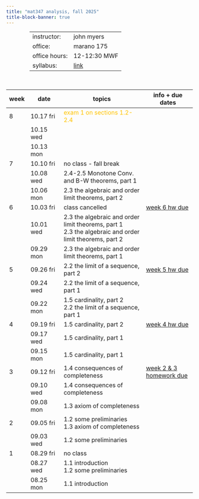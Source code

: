 ```yaml
---
title: "mat347 analysis, fall 2025"
title-block-banner: true
---
```


<table style="width:75%; margin-left:auto; margin-right:auto; margin-bottom: 50px;">
  <tr>
    <td>instructor:</td>
    <td>john myers</td>
  </tr>
  <tr>
    <td>office:</td>
    <td>marano 175</td>
  </tr>
  <tr>
    <td>office hours:</td>
    <td>12-12:30 MWF</td>
  </tr>
  <tr>
    <td>syllabus:</td>
    <td><a href="https://drive.google.com/file/d/1EHFZiLx6-pJ76BjbNA53SzFokGBwlYki/view?usp=drive_link" target="_blank">link</a></td>
  </tr>
</table>

| week | date | topics | info + due dates | 
|-|--|-----|---|
| 8 | 10.17 fri | <span style="color: #FFC300">exam 1 on sections 1.2-2.4</span>
|| 10.15 wed |
|| 10.13 mon |
| 7 | 10.10 fri | no class - fall break
|| 10.08 wed | 2.4-2.5 Monotone Conv. and B-W theorems, part 1 <a href="https://drive.google.com/file/d/1LFBKIlczFFvMHbUacShLkmjq8IyIgdW0/view?usp=drive_link" target="_blank"><i class="bi bi-book"></i></a> <a href="https://drive.google.com/file/d/1vay-S68pJRNxInWtQQ-470TZpNNdNvbl/view?usp=drive_link" target="_blank"><i class="bi bi-journal"></i></a> <a href="https://drive.google.com/file/d/121foPaDJficBVZLpjMuAH1XOF-rg2EZo/view?usp=drive_link" target="_blank"><i class="bi bi-journal-check"></i></a>
|| 10.06 mon | 2.3 the algebraic and order limit theorems, part 2 <a href="https://drive.google.com/file/d/1ujdNihAjU0g01OAT3cQoP8rnaUgfuz5G/view?usp=drive_link" target="_blank"><i class="bi bi-book"></i></a> <a href="https://drive.google.com/file/d/1b-qU7tVV70ytJbbk_11sDMqYCDSA4zPg/view?usp=drive_link" target="_blank"><i class="bi bi-journal"></i></a> <a href="https://drive.google.com/file/d/1U4z60pz6wzxPzScCmBfhIQ5r581B9AgO/view?usp=drive_link" target="_blank"><i class="bi bi-journal-check"></i></a> 
| 6 | 10.03 fri | class cancelled | <a href="https://drive.google.com/file/d/1pM7l3IQDRGq-rE6811EM4VLBP7fG9eoW/view?usp=drive_link" target="_blank">week 6 hw due</a>
|| 10.01 wed | 2.3 the algebraic and order limit theorems, part 1 <a href="https://drive.google.com/file/d/1uozLx6-sZU2lgxACsGmdnLzVm9f2UpZB/view?usp=drive_link" target="_blank"><i class="bi bi-book"></i></a> <a href="https://drive.google.com/file/d/1DxJAVoBmvQAh2--X5M5-aCqsit0cy6Vm/view?usp=drive_link" target="_blank"><i class="bi bi-journal"></i></a> <a href="https://drive.google.com/file/d/1bB9mPlaN3ZP9nKAKHlzAfOgFMPYe_qSU/view?usp=drive_link" target="_blank"><i class="bi bi-journal-check"></i></a> <br> 2.3 the algebraic and order limit theorems, part 2 <a href="https://drive.google.com/file/d/1ujdNihAjU0g01OAT3cQoP8rnaUgfuz5G/view?usp=drive_link" target="_blank"><i class="bi bi-book"></i></a> <a href="https://drive.google.com/file/d/1b-qU7tVV70ytJbbk_11sDMqYCDSA4zPg/view?usp=drive_link" target="_blank"><i class="bi bi-journal"></i></a> <a href="https://drive.google.com/file/d/1U4z60pz6wzxPzScCmBfhIQ5r581B9AgO/view?usp=drive_link" target="_blank"><i class="bi bi-journal-check"></i></a>
|| 09.29 mon | 2.3 the algebraic and order limit theorems, part 1 <a href="https://drive.google.com/file/d/1uozLx6-sZU2lgxACsGmdnLzVm9f2UpZB/view?usp=drive_link" target="_blank"><i class="bi bi-book"></i></a> <a href="https://drive.google.com/file/d/1DxJAVoBmvQAh2--X5M5-aCqsit0cy6Vm/view?usp=drive_link" target="_blank"><i class="bi bi-journal"></i></a> <a href="https://drive.google.com/file/d/1bB9mPlaN3ZP9nKAKHlzAfOgFMPYe_qSU/view?usp=drive_link" target="_blank"><i class="bi bi-journal-check"></i></a>
| 5 | 09.26 fri | 2.2 the limit of a sequence, part 2 <a href="https://drive.google.com/file/d/1kWeanrgHLDECBFJa5h5mrN5TkdU5Pm4q/view?usp=drive_link" target="_blank"><i class="bi bi-book"></i></a> <a href="https://drive.google.com/file/d/1FJB-kNkw0UfxO6Tg-9-slY2eWKZFXWwB/view?usp=drive_link" target="_blank"><i class="bi bi-journal"></i></a> <a href="https://drive.google.com/file/d/1d0lp2zfZ7EagUCFR6H0Awu6KSD42Tqdu/view?usp=drive_link" target="_blank"><i class="bi bi-journal-check"></i></a> | <a href="https://drive.google.com/file/d/1Fu1J97THoJfijcx5wuNCjX4daSm62aYg/view?usp=drive_link" target="_blank">week 5 hw due</a>
|| 09.24 wed | 2.2 the limit of a sequence, part 1 <a href="https://drive.google.com/file/d/1f2CBHJSwEhDQD3GwAq0iYs47SvyMfP5w/view?usp=drive_link" target="_blank"><i class="bi bi-book"></i></a> <a href="https://drive.google.com/file/d/1r2gbJh6B-_10OwjJ83Y-Sh4RTtBSH7kK/view?usp=drive_link" target="_blank"><i class="bi bi-journal"></i></a> <a href="https://drive.google.com/file/d/1yz9y1gASL-n1iGoFHWu4Bs1Br3ego0te/view?usp=drive_link" target="_blank"><i class="bi bi-journal-check"></i></a>
|| 09.22 mon | 1.5 cardinality, part 2 <a href="https://drive.google.com/file/d/1HzwbyxwXNb-ntPXszUARtc6LEWdoBwr4/view?usp=drive_link" target="_blank"><i class="bi bi-book"></i></a> <a href="https://drive.google.com/file/d/1FUsS7CX7z77OIINNDSh8xtkz4pyEY4rU/view?usp=drive_link" target="_blank"><i class="bi bi-journal"></i></a> <a href="https://drive.google.com/file/d/1T9QBTVTnBb3dPomDVvDM03t83Zp8MKDQ/view?usp=drive_link" target="_blank"><i class="bi bi-journal-check"></i></a><br>2.2 the limit of a sequence, part 1 <a href="https://drive.google.com/file/d/1f2CBHJSwEhDQD3GwAq0iYs47SvyMfP5w/view?usp=drive_link" target="_blank"><i class="bi bi-book"></i></a> <a href="https://drive.google.com/file/d/1r2gbJh6B-_10OwjJ83Y-Sh4RTtBSH7kK/view?usp=drive_link" target="_blank"><i class="bi bi-journal"></i></a> <a href="https://drive.google.com/file/d/1yz9y1gASL-n1iGoFHWu4Bs1Br3ego0te/view?usp=drive_link" target="_blank"><i class="bi bi-journal-check"></i></a>
| 4 | 09.19 fri | 1.5 cardinality, part 2 <a href="https://drive.google.com/file/d/1HzwbyxwXNb-ntPXszUARtc6LEWdoBwr4/view?usp=drive_link" target="_blank"><i class="bi bi-book"></i></a> <a href="https://drive.google.com/file/d/1FUsS7CX7z77OIINNDSh8xtkz4pyEY4rU/view?usp=drive_link" target="_blank"><i class="bi bi-journal"></i></a> <a href="https://drive.google.com/file/d/1T9QBTVTnBb3dPomDVvDM03t83Zp8MKDQ/view?usp=drive_link" target="_blank"><i class="bi bi-journal-check"></i></a> | <a href="https://drive.google.com/file/d/1YmF6DdcPsYONWgtTx6FAwpTgZyjfghZN/view?usp=drive_link" target="_blank">week 4 hw due</a>
|| 09.17 wed | 1.5 cardinality, part 1 <a href="https://drive.google.com/file/d/1S2GlPmaONK_tbus2D6hs1mfOKLJQvImT/view?usp=drive_link" target="_blank"><i class="bi bi-book"></i></a> <a href="https://drive.google.com/file/d/1QouFMzL07K8soWxiQwIMqAGSW6_gaHVG/view?usp=drive_link" target="_blank"><i class="bi bi-journal"></i></a> <a href="https://drive.google.com/file/d/1kThpBG5obEhlG52NT-jzX-pEXzBUUDep/view?usp=drive_link" target="_blank"><i class="bi bi-journal-check"></i></a>
|| 09.15 mon | 1.5 cardinality, part 1 <a href="https://drive.google.com/file/d/1S2GlPmaONK_tbus2D6hs1mfOKLJQvImT/view?usp=drive_link" target="_blank"><i class="bi bi-book"></i></a> <a href="https://drive.google.com/file/d/1QouFMzL07K8soWxiQwIMqAGSW6_gaHVG/view?usp=drive_link" target="_blank"><i class="bi bi-journal"></i></a> <a href="https://drive.google.com/file/d/1kThpBG5obEhlG52NT-jzX-pEXzBUUDep/view?usp=drive_link" target="_blank"><i class="bi bi-journal-check"></i></a>
| 3 | 09.12 fri | 1.4 consequences of completeness <a href="https://drive.google.com/file/d/1iRSpIdTRIZgqSDXOC7en9Z3SFxKvwhk1/view?usp=drive_link" target="_blank"><i class="bi bi-book"></i></a> <a href="https://drive.google.com/file/d/1bHua9E-nwNRl-5NVZvopWap_OGLHm5x1/view?usp=drive_link" target="_blank"><i class="bi bi-journal"></i></a> <a href="https://drive.google.com/file/d/1Z71KjqpB_I08p1Ehd-m9MXvd13FrNTCU/view?usp=drive_link" target="_blank"><i class="bi bi-journal-check"></i></a> | <a href="https://drive.google.com/file/d/159a_cI4OpZY9p8If4nZZfAzqjlBCygO9/view?usp=drive_link" target="_blank">week 2 & 3 homework due</a>
|| 09.10 wed | 1.4 consequences of completeness <a href="https://drive.google.com/file/d/1iRSpIdTRIZgqSDXOC7en9Z3SFxKvwhk1/view?usp=drive_link" target="_blank"><i class="bi bi-book"></i></a> <a href="https://drive.google.com/file/d/1bHua9E-nwNRl-5NVZvopWap_OGLHm5x1/view?usp=drive_link" target="_blank"><i class="bi bi-journal"></i></a> <a href="https://drive.google.com/file/d/1Z71KjqpB_I08p1Ehd-m9MXvd13FrNTCU/view?usp=drive_link" target="_blank"><i class="bi bi-journal-check"></i></a>
|| 09.08 mon | 1.3 axiom of completeness <a href="https://drive.google.com/file/d/1PCvj2tu7NaMF48cIoS-OKOLje6euwTTP/view?usp=drive_link" target="_blank"><i class="bi bi-book"></i></a> <a href="https://drive.google.com/file/d/1-BgUQOZNCTbPDQ22UJjHorJ4u7asWkGq/view?usp=drive_link" target="_blank"><i class="bi bi-journal"></i></a> <a href="https://drive.google.com/file/d/12RXBIJMpSZ2qvSeQw3mfWwcPy3U-5mxi/view?usp=drive_link" target="_blank"><i class="bi bi-journal-check"></i></a>
| 2 | 09.05 fri | 1.2 some preliminaries<br>1.3 axiom of completeness <a href="https://drive.google.com/file/d/1PCvj2tu7NaMF48cIoS-OKOLje6euwTTP/view?usp=drive_link" target="_blank"><i class="bi bi-book"></i></a> <a href="https://drive.google.com/file/d/1-BgUQOZNCTbPDQ22UJjHorJ4u7asWkGq/view?usp=drive_link" target="_blank"><i class="bi bi-journal"></i></a> <a href="https://drive.google.com/file/d/12RXBIJMpSZ2qvSeQw3mfWwcPy3U-5mxi/view?usp=drive_link" target="_blank"><i class="bi bi-journal-check"></i></a>
|| 09.03 wed | 1.2 some preliminaries <a href="https://drive.google.com/file/d/1v7wbFBsmiAoMhmN9xpk4ZRDDtlx7ujcB/view?usp=drive_link" target="_blank"><i class="bi bi-book"></i></a> <a href="https://drive.google.com/file/d/1W8Aqf68OYG_9EU3mCe1vOs2u5gLqQgKo/view?usp=drive_link" target="_blank"><i class="bi bi-journal"></i></a> <a href="https://drive.google.com/file/d/1q_gUuAO91jRYKuK-Z-f-Wo8CfA9vJrFu/view?usp=drive_link" target="_blank"><i class="bi bi-journal-check"></i></a>
| 1 | 08.29 fri | no class
|| 08.27 wed | 1.1 introduction <a href="https://drive.google.com/file/d/183FagTTzgeKfmpJPKaoA0BOx8kkVgHHz/view?usp=drive_link" target="_blank"><i class="bi bi-book"></i></a> <a href="https://drive.google.com/file/d/1uKWgl53_jtM6Y77f6OQUfpNVlzfwLNq8/view?usp=drive_link" target="_blank"><i class="bi bi-journal"></i></a> <a href="https://drive.google.com/file/d/18dcbTZfzEneXdpLzczOZAWZhR3vgx3D0/view?usp=drive_link" target="_blank"><i class="bi bi-journal-check"></i></a><br>1.2 some preliminaries <a href="https://drive.google.com/file/d/1v7wbFBsmiAoMhmN9xpk4ZRDDtlx7ujcB/view?usp=drive_link" target="_blank"><i class="bi bi-book"></i></a> <a href="https://drive.google.com/file/d/1W8Aqf68OYG_9EU3mCe1vOs2u5gLqQgKo/view?usp=drive_link" target="_blank"><i class="bi bi-journal"></i></a> <a href="https://drive.google.com/file/d/1q_gUuAO91jRYKuK-Z-f-Wo8CfA9vJrFu/view?usp=drive_link" target="_blank"><i class="bi bi-journal-check"></i></a>
|| 08.25 mon | 1.1 introduction <a href="https://drive.google.com/file/d/183FagTTzgeKfmpJPKaoA0BOx8kkVgHHz/view?usp=drive_link" target="_blank"><i class="bi bi-book"></i></a> <a href="https://drive.google.com/file/d/1uKWgl53_jtM6Y77f6OQUfpNVlzfwLNq8/view?usp=drive_link" target="_blank"><i class="bi bi-journal"></i></a> <a href="https://drive.google.com/file/d/18dcbTZfzEneXdpLzczOZAWZhR3vgx3D0/view?usp=drive_link" target="_blank"><i class="bi bi-journal-check"></i></a>
